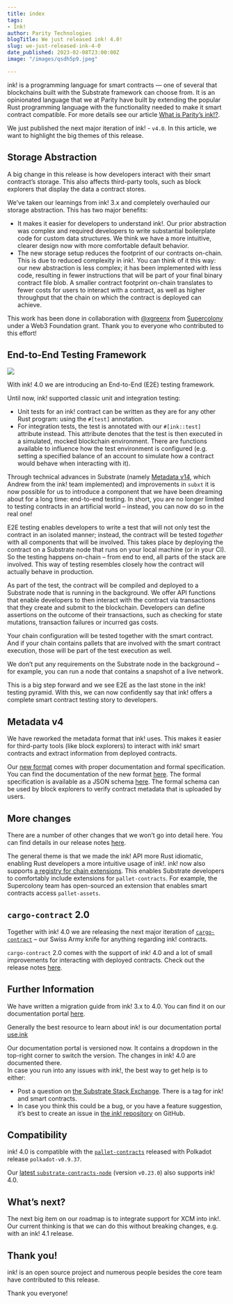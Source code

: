 ```yaml
---
title: index
tags:
- Ink!
author: Parity Technologies
blogTitle: We just released ink! 4.0!
slug: we-just-released-ink-4-0
date_published: 2023-02-08T23:00:00Z
image: "/images/qsdh5p9.jpeg"

---
```

ink! is a programming language for smart contracts — one of several that blockchains built with the Substrate framework can choose from. It is an opinionated language that we at Parity have built by extending the popular Rust programming language with the functionality needed to make it smart contract compatible. For more details see our article [What is Parity’s ink!?](https://www.parity.io/blog/what-is-paritys-ink).

We just published the next major iteration of ink! - `v4.0`. In this article, we want to highlight the big themes of this release.

## Storage Abstraction

A big change in this release is how developers interact with their smart contract’s storage. This also affects third-party tools, such as block explorers that display the data a contract stores.

We’ve taken our learnings from ink! 3.x and completely overhauled our storage abstraction. This has two major benefits:

* It makes it easier for developers to understand ink!. Our prior abstraction was complex and required developers to write substantial boilerplate code for custom data structures. We think we have a more intuitive, clearer design now with more comfortable default behavior.
* The new storage setup reduces the footprint of our contracts on-chain. This is due to reduced complexity in ink!. You can think of it this way: our new abstraction is less complex; it has been implemented with less code, resulting in fewer instructions that will be part of your final binary contract file blob. A smaller contract footprint on-chain translates to fewer costs for users to interact with a contract, as well as higher throughput that the chain on which the contract is deployed can achieve.

This work has been done in collaboration with [@xgreenx](https://github.com/xgreenx) from [Supercolony](https://github.com/Supercolony-net) under a Web3 Foundation grant. Thank you to everyone who contributed to this effort!

## End-to-End Testing Framework

![](https://i.imgur.com/IsKkgJ6.png)

With ink! 4.0 we are introducing an End-to-End (E2E) testing framework.

Until now, ink! supported classic unit and integration testing:

* Unit tests for an ink! contract can be written as they are for any other Rust program: using the `#[test]` annotation.
* For integration tests, the test is annotated with our `#[ink::test]` attribute instead. This attribute denotes that the test is then executed in a simulated, mocked blockchain environment. There are functions available to influence how the test environment is configured (e.g. setting a specified balance of an account to simulate how a contract would behave when interacting with it).

Through technical advances in Substrate (namely [Metadata v14](https://github.com/paritytech/substrate/pull/8615), which Andrew from the ink! team implemented) and improvements in `subxt` it is now possible for us to introduce a component that we have been dreaming about for a long time: end-to-end testing. In short, you are no longer limited to testing contracts in an artificial world – instead, you can now do so in the real one!

E2E testing enables developers to write a test that will not only test the contract in an isolated manner; instead, the contract will be tested _together_ with all components that will be involved. This takes place by deploying the contract on a Substrate node that runs on your local machine (or in your CI). So the testing happens on-chain – from end to end, all parts of the stack are involved. This way of testing resembles closely how the contract will actually behave in production.

As part of the test, the contract will be compiled and deployed to a Substrate node that is running in the background. We offer API functions that enable developers to then interact with the contract via transactions that they create and submit to the blockchain. Developers can define assertions on the outcome of their transactions, such as checking for state mutations, transaction failures or incurred gas costs.

Your chain configuration will be tested together with the smart contract. And if your chain contains pallets that are involved with the smart contract execution, those will be part of the test execution as well.

We don’t put any requirements on the Substrate node in the background – for example, you can run a node that contains a snapshot of a live network.

This is a big step forward and we see E2E as the last stone in the ink! testing pyramid. With this, we can now confidently say that ink! offers a complete smart contract testing story to developers.

## Metadata v4

We have reworked the metadata format that ink! uses. This makes it easier for third-party tools (like block explorers) to interact with ink! smart contracts and extract information from deployed contracts.

Our [new format](https://use.ink/metadata/) comes with proper documentation and formal specification. You can find the documentation of the new format [here](https://use.ink/4.0.0-alpha.1/metadata). The formal specification is available as a JSON schema [here](https://github.com/paritytech/ink/tree/master/crates/metadata). The formal schema can be used by block explorers to verify contract metadata that is uploaded by users.

## More changes

There are a number of other changes that we won’t go into detail here. You can find details in our release notes [here](https://github.com/paritytech/ink/releases/tag/v4.0.0).

The general theme is that we made the ink! API more Rust idiomatic, enabling Rust developers a more intuitive usage of ink!. ink! now also supports [a registry for chain extensions](https://github.com/paritytech/chainextension-registry). This enables Substrate developers to comfortably include extensions for `pallet-contracts`. For example, the Supercolony team has open-sourced an extension that enables smart contracts access `pallet-assets`.

## `cargo-contract` 2.0

Together with ink! 4.0 we are releasing the next major iteration of [`cargo-contract`](https://github.com/paritytech/cargo-contract) – our Swiss Army knife for anything regarding ink! contracts.

`cargo-contract` 2.0 comes with the support of ink! 4.0 and a lot of small improvements for interacting with deployed contracts. Check out the release notes [here](https://github.com/paritytech/cargo-contract/releases/tag/v2.0.0).

## Further Information

We have written a migration guide from ink! 3.x to 4.0. You can find it on our documentation portal [here](https://use.ink/metadata/).

Generally the best resource to learn about ink! is our documentation portal [use.ink](https://use.ink/)

Our documentation portal is versioned now. It contains a dropdown in the top-right corner to switch the version. The changes in ink! 4.0 are documented there.  
In case you run into any issues with ink!, the best way to get help is to either:

* Post a question on [the Substrate Stack Exchange](https://substrate.stackexchange.com/questions/tagged/ink/). There is a tag for ink! and smart contracts.
* In case you think this could be a bug, or you have a feature suggestion, it’s best to create an issue in [the ink! repository](http://github.com/paritytech/ink) on GitHub.

## Compatibility

ink! 4.0 is compatible with the [`pallet-contracts`](https://github.com/paritytech/substrate/tree/master/frame/contracts) released with Polkadot release `polkadot-v0.9.37`.

Our [latest `substrate-contracts-node`](https://github.com/paritytech/substrate-contracts-node) (version `v0.23.0`) also supports ink! 4.0.

## What’s next?

The next big item on our roadmap is to integrate support for XCM into ink!. Our current thinking is that we can do this without breaking changes, e.g. with an ink! 4.1 release.

## Thank you!

ink! is an open source project and numerous people besides the core team have contributed to this release.

Thank you everyone!